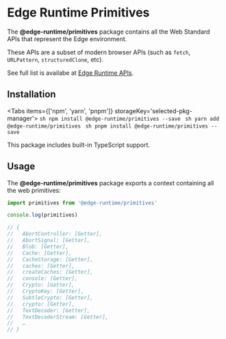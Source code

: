 
# Edge Runtime Primitives

The **@edge-runtime/primitives** package contains all the Web Standard APIs that represent the Edge environment.

These APIs are a subset of modern browser APIs (such as `fetch`, `URLPattern`, `structuredClone`, etc).

See full list is availabe at [Edge Runtime APIs](/features/available-apis).

## Installation

<Tabs items={['npm', 'yarn', 'pnpm']} storageKey='selected-pkg-manager'>
  <Tab>```sh npm install @edge-runtime/primitives --save ```</Tab>
  <Tab>```sh yarn add @edge-runtime/primitives ```</Tab>
  <Tab>```sh pnpm install @edge-runtime/primitives --save ```</Tab>
</Tabs>

This package includes built-in TypeScript support.

## Usage

The **@edge-runtime/primitives** package exports a context containing all the web primitives:

```js
import primitives from '@edge-runtime/primitives'

console.log(primitives)

// {
//   AbortController: [Getter],
//   AbortSignal: [Getter],
//   Blob: [Getter],
//   Cache: [Getter],
//   CacheStorage: [Getter],
//   caches: [Getter],
//   createCaches: [Getter],
//   console: [Getter],
//   Crypto: [Getter],
//   CryptoKey: [Getter],
//   SubtleCrypto: [Getter],
//   crypto: [Getter],
//   TextDecoder: [Getter],
//   TextDecoderStream: [Getter],
//   …
// }
```
